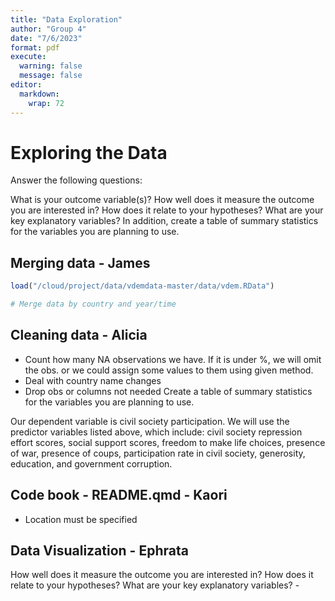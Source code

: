 ```yaml
---
title: "Data Exploration"
author: "Group 4"
date: "7/6/2023"
format: pdf
execute: 
  warning: false
  message: false
editor: 
  markdown: 
    wrap: 72
---
```


# Exploring the Data
Answer the following questions:

What is your outcome variable(s)? How well does it measure the outcome you are 
interested in? How does it relate to your hypotheses? What are your key 
explanatory variables? In addition, create a table of summary statistics for 
the variables you are planning to use.

## Merging data - James
```r

load("/cloud/project/data/vdemdata-master/data/vdem.RData")

# Merge data by country and year/time

```

## Cleaning data - Alicia 
- Count how many NA observations we have. If it is under %, we will omit the obs.
or we could assign some values to them using given method.
- Deal with country name changes 
- Drop obs or columns not needed 
Create a table of summary statistics for the variables you are planning to use.


Our dependent variable is civil society participation. We will use the predictor 
variables listed above, which include: civil society repression effort scores, 
social support scores, freedom to make life choices, presence of war, 
presence of coups, participation rate in civil society, generosity, education, 
and government corruption. 

## Code book - README.qmd - Kaori
- Location must be specified

## Data Visualization - Ephrata
How well does it measure the outcome you are interested in? How does it relate 
to your hypotheses? What are your key explanatory variables? 
- 


